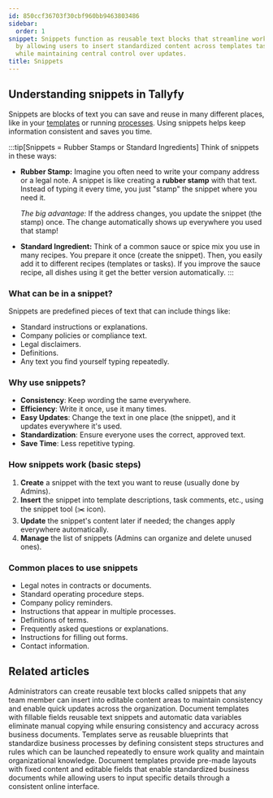 ```yaml
---
id: 850ccf36703f30cbf960bb9463803486
sidebar:
  order: 1
snippet: Snippets function as reusable text blocks that streamline workflow documentation
  by allowing users to insert standardized content across templates tasks and processes
  while maintaining central control over updates.
title: Snippets
---
```


## Understanding snippets in Tallyfy

Snippets are blocks of text you can save and reuse in many different places, like in your [templates](/products/pro/documenting/templates/) or running [processes](/products/pro/tracking-and-tasks/processes/). Using snippets helps keep information consistent and saves you time.

:::tip[Snippets = Rubber Stamps or Standard Ingredients]
Think of snippets in these ways:

- **Rubber Stamp:** Imagine you often need to write your company address or a legal note. A snippet is like creating a **rubber stamp** with that text. Instead of typing it every time, you just "stamp" the snippet where you need it.

  *The big advantage:* If the address changes, you update the snippet (the stamp) once. The change automatically shows up everywhere you used that stamp!

- **Standard Ingredient:** Think of a common sauce or spice mix you use in many recipes. You prepare it once (create the snippet). Then, you easily add it to different recipes (templates or tasks). If you improve the sauce recipe, all dishes using it get the better version automatically.
:::

### What can be in a snippet?

Snippets are predefined pieces of text that can include things like:
- Standard instructions or explanations.
- Company policies or compliance text.
- Legal disclaimers.
- Definitions.
- Any text you find yourself typing repeatedly.

### Why use snippets?

- **Consistency**: Keep wording the same everywhere.
- **Efficiency**: Write it once, use it many times.
- **Easy Updates**: Change the text in one place (the snippet), and it updates everywhere it's used.
- **Standardization**: Ensure everyone uses the correct, approved text.
- **Save Time**: Less repetitive typing.

### How snippets work (basic steps)

1. **Create** a snippet with the text you want to reuse (usually done by Admins).
2. **Insert** the snippet into template descriptions, task comments, etc., using the snippet tool (✂️ icon).
3. **Update** the snippet's content later if needed; the changes apply everywhere automatically.
4. **Manage** the list of snippets (Admins can organize and delete unused ones).

### Common places to use snippets

- Legal notes in contracts or documents.
- Standard operating procedure steps.
- Company policy reminders.
- Instructions that appear in multiple processes.
- Definitions of terms.
- Frequently asked questions or explanations.
- Instructions for filling out forms.
- Contact information.


<PageTree />


## Related articles
<CardGrid>
<LinkTitleCard header="<b>Snippets > Use snippets</b>" href="/products/pro/documenting/templates/snippets/how-can-i-use-snippets-to-simplify-workflow-in-tallyfy/" > Administrators can create reusable text blocks called snippets that any team member can insert into editable content areas to maintain consistency and enable quick updates across the organization. </LinkTitleCard>
<LinkTitleCard header="<b>Features > Fill in the blanks</b>" href="/products/pro/tutorials/features/fill-in-the-blanks/" > Document templates with fillable fields reusable text snippets and automatic data variables eliminate manual copying while ensuring consistency and accuracy across business documents. </LinkTitleCard>
<LinkTitleCard header="<b>Documenting > Templates</b>" href="/products/pro/documenting/templates/" > Templates serve as reusable blueprints that standardize business processes by defining consistent steps structures and rules which can be launched repeatedly to ensure work quality and maintain organizational knowledge. </LinkTitleCard>
<LinkTitleCard header="<b>Documenting > Documents</b>" href="/products/pro/documenting/documents/" > Document templates provide pre-made layouts with fixed content and editable fields that enable standardized business documents while allowing users to input specific details through a consistent online interface. </LinkTitleCard>
</CardGrid>